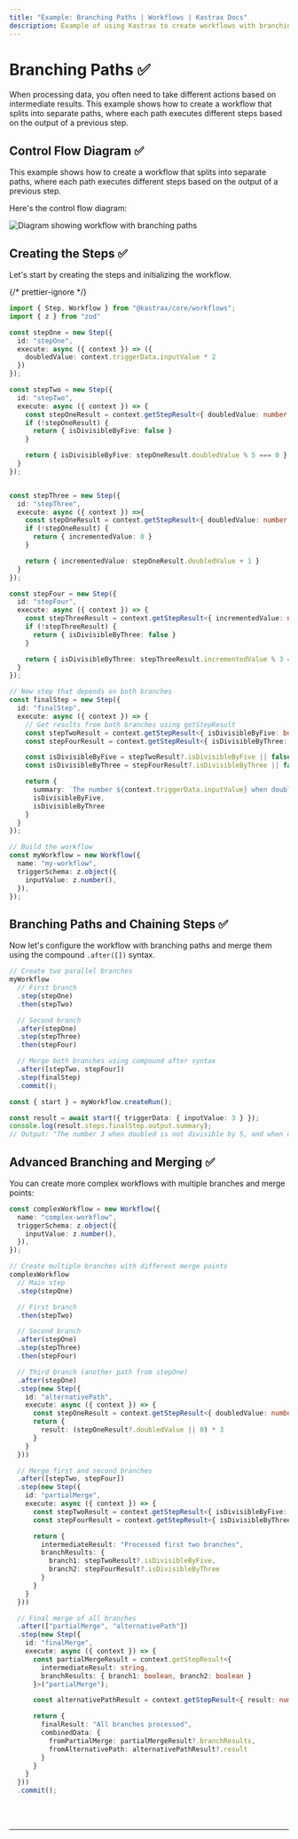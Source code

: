 ```yaml
---
title: "Example: Branching Paths | Workflows | Kastrax Docs"
description: Example of using Kastrax to create workflows with branching paths based on intermediate results.
---
```



# Branching Paths ✅

When processing data, you often need to take different actions based on intermediate results. This example shows how to create a workflow that splits into separate paths, where each path executes different steps based on the output of a previous step.

## Control Flow Diagram ✅

This example shows how to create a workflow that splits into separate paths, where each path executes different steps based on the output of a previous step.

Here's the control flow diagram:

<img
  src="/subscribed-chains.png"
  alt="Diagram showing workflow with branching paths"
/>

## Creating the Steps ✅

Let's start by creating the steps and initializing the workflow.

{/* prettier-ignore */}
```ts showLineNumbers copy
import { Step, Workflow } from "@kastrax/core/workflows";
import { z } from "zod"

const stepOne = new Step({
  id: "stepOne",
  execute: async ({ context }) => ({
    doubledValue: context.triggerData.inputValue * 2
  })
});

const stepTwo = new Step({
  id: "stepTwo",
  execute: async ({ context }) => {
    const stepOneResult = context.getStepResult<{ doubledValue: number }>("stepOne");
    if (!stepOneResult) {
      return { isDivisibleByFive: false }
    }

    return { isDivisibleByFive: stepOneResult.doubledValue % 5 === 0 }
  }
});


const stepThree = new Step({
  id: "stepThree",
  execute: async ({ context }) =>{
    const stepOneResult = context.getStepResult<{ doubledValue: number }>("stepOne");
    if (!stepOneResult) {
      return { incrementedValue: 0 }
    }

    return { incrementedValue: stepOneResult.doubledValue + 1 }
  }
});

const stepFour = new Step({
  id: "stepFour",
  execute: async ({ context }) => {
    const stepThreeResult = context.getStepResult<{ incrementedValue: number }>("stepThree");
    if (!stepThreeResult) {
      return { isDivisibleByThree: false }
    }

    return { isDivisibleByThree: stepThreeResult.incrementedValue % 3 === 0 }
  }
});

// New step that depends on both branches
const finalStep = new Step({
  id: "finalStep",
  execute: async ({ context }) => {
    // Get results from both branches using getStepResult
    const stepTwoResult = context.getStepResult<{ isDivisibleByFive: boolean }>("stepTwo");
    const stepFourResult = context.getStepResult<{ isDivisibleByThree: boolean }>("stepFour");

    const isDivisibleByFive = stepTwoResult?.isDivisibleByFive || false;
    const isDivisibleByThree = stepFourResult?.isDivisibleByThree || false;

    return {
      summary: `The number ${context.triggerData.inputValue} when doubled ${isDivisibleByFive ? 'is' : 'is not'} divisible by 5, and when doubled and incremented ${isDivisibleByThree ? 'is' : 'is not'} divisible by 3.`,
      isDivisibleByFive,
      isDivisibleByThree
    }
  }
});

// Build the workflow
const myWorkflow = new Workflow({
  name: "my-workflow",
  triggerSchema: z.object({
    inputValue: z.number(),
  }),
});
```

## Branching Paths and Chaining Steps ✅

Now let's configure the workflow with branching paths and merge them using the compound `.after([])` syntax.

```ts showLineNumbers copy
// Create two parallel branches
myWorkflow
  // First branch
  .step(stepOne)
  .then(stepTwo)

  // Second branch
  .after(stepOne)
  .step(stepThree)
  .then(stepFour)

  // Merge both branches using compound after syntax
  .after([stepTwo, stepFour])
  .step(finalStep)
  .commit();

const { start } = myWorkflow.createRun();

const result = await start({ triggerData: { inputValue: 3 } });
console.log(result.steps.finalStep.output.summary);
// Output: "The number 3 when doubled is not divisible by 5, and when doubled and incremented is divisible by 3."
```

## Advanced Branching and Merging ✅

You can create more complex workflows with multiple branches and merge points:

```ts showLineNumbers copy
const complexWorkflow = new Workflow({
  name: "complex-workflow",
  triggerSchema: z.object({
    inputValue: z.number(),
  }),
});

// Create multiple branches with different merge points
complexWorkflow
  // Main step
  .step(stepOne)

  // First branch
  .then(stepTwo)

  // Second branch
  .after(stepOne)
  .step(stepThree)
  .then(stepFour)

  // Third branch (another path from stepOne)
  .after(stepOne)
  .step(new Step({
    id: "alternativePath",
    execute: async ({ context }) => {
      const stepOneResult = context.getStepResult<{ doubledValue: number }>("stepOne");
      return {
        result: (stepOneResult?.doubledValue || 0) * 3
      }
    }
  }))

  // Merge first and second branches
  .after([stepTwo, stepFour])
  .step(new Step({
    id: "partialMerge",
    execute: async ({ context }) => {
      const stepTwoResult = context.getStepResult<{ isDivisibleByFive: boolean }>("stepTwo");
      const stepFourResult = context.getStepResult<{ isDivisibleByThree: boolean }>("stepFour");

      return {
        intermediateResult: "Processed first two branches",
        branchResults: {
          branch1: stepTwoResult?.isDivisibleByFive,
          branch2: stepFourResult?.isDivisibleByThree
        }
      }
    }
  }))

  // Final merge of all branches
  .after(["partialMerge", "alternativePath"])
  .step(new Step({
    id: "finalMerge",
    execute: async ({ context }) => {
      const partialMergeResult = context.getStepResult<{
        intermediateResult: string,
        branchResults: { branch1: boolean, branch2: boolean }
      }>("partialMerge");

      const alternativePathResult = context.getStepResult<{ result: number }>("alternativePath");

      return {
        finalResult: "All branches processed",
        combinedData: {
          fromPartialMerge: partialMergeResult?.branchResults,
          fromAlternativePath: alternativePathResult?.result
        }
      }
    }
  }))
  .commit();
```

<br />
<br />
<hr className="dark:border-[#404040] border-gray-300" />
<br />
<br />
<GithubLink
  link={
    "https://github.com/kastrax-ai/kastrax/blob/main/examples/basics/workflows/workflow-with-branching-paths"
  }
/>
